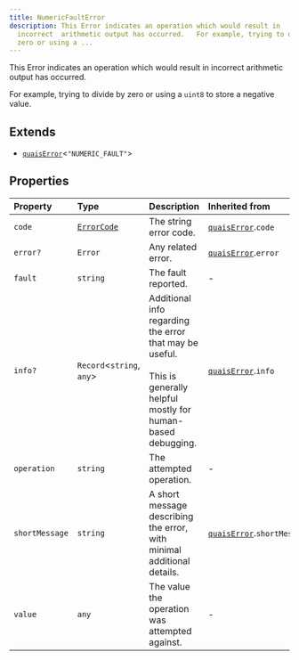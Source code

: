 ```yaml
---
title: NumericFaultError
description: This Error indicates an operation which would result in
  incorrect  arithmetic output has occurred.   For example, trying to divide by
  zero or using a ...
---
```


This Error indicates an operation which would result in incorrect
 arithmetic output has occurred.

 For example, trying to divide by zero or using a `uint8` to store
 a negative value.

## Extends

- [`quaisError`](/content/interfaces/quaisError.mdx)\<`"NUMERIC_FAULT"`\>

## Properties

| Property | Type | Description | Inherited from |
| :------ | :------ | :------ | :------ |
| `code` | [`ErrorCode`](/content/type-aliases/ErrorCode.mdx) | The string error code. | [`quaisError`](/content/interfaces/quaisError.mdx).`code` |
| `error?` | `Error` | Any related error. | [`quaisError`](/content/interfaces/quaisError.mdx).`error` |
| `fault` | `string` | The fault reported. | - |
| `info?` | `Record`\<`string`, `any`\> | Additional info regarding the error that may be useful.<br /><br /> This is generally helpful mostly for human-based debugging. | [`quaisError`](/content/interfaces/quaisError.mdx).`info` |
| `operation` | `string` | The attempted operation. | - |
| `shortMessage` | `string` | A short message describing the error, with minimal additional<br /> details. | [`quaisError`](/content/interfaces/quaisError.mdx).`shortMessage` |
| `value` | `any` | The value the operation was attempted against. | - |
